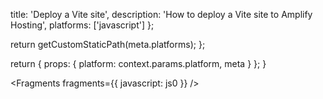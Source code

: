 
  title: 'Deploy a Vite site',
  description: 'How to deploy a Vite site to Amplify Hosting',
  platforms: ['javascript']
};

  return getCustomStaticPath(meta.platforms);
};

  return {
    props: {
      platform: context.params.platform,
      meta
    }
  };
}


<Fragments fragments={{ javascript: js0 }} />
